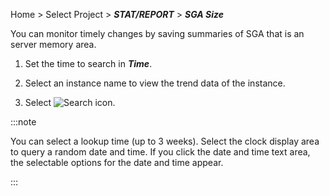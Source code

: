 Home > Select Project > **_STAT/REPORT_** > **_SGA Size_**

You can monitor timely changes by saving summaries of SGA that is an server memory area. 

<ProdImg img='db-stat-sga-size.png' alt='SGA Size' />

1. Set the time to search in **_Time_**.

2. Select an instance name to view the trend data of the instance.

3. Select ![Search icon](/img/ico-btn-search.png).

:::note

You can select a lookup time (up to 3 weeks). Select the clock display area to query a random date and time. If you click the date and time text area, the selectable options for the date and time appear.

:::
